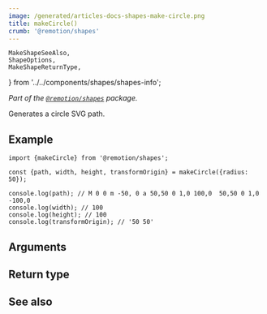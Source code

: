 ```yaml
---
image: /generated/articles-docs-shapes-make-circle.png
title: makeCircle()
crumb: '@remotion/shapes'
---
```


	MakeShapeSeeAlso,
	ShapeOptions,
	MakeShapeReturnType,
} from '../../components/shapes/shapes-info';

_Part of the [`@remotion/shapes`](/docs/shapes) package._

Generates a circle SVG path.

## Example

```tsx twoslash title="circle.ts"
import {makeCircle} from '@remotion/shapes';

const {path, width, height, transformOrigin} = makeCircle({radius: 50});

console.log(path); // M 0 0 m -50, 0 a 50,50 0 1,0 100,0  50,50 0 1,0 -100,0
console.log(width); // 100
console.log(height); // 100
console.log(transformOrigin); // '50 50'
```

## Arguments

<ShapeOptions shape="circle" />

## Return type

<MakeShapeReturnType shape="circle" />

## See also

<MakeShapeSeeAlso shape="circle" />
